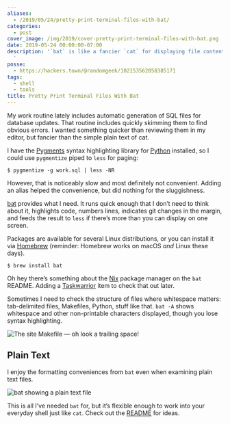 ```yaml
---
aliases:
  - /2019/05/24/pretty-print-terminal-files-with-bat/
categories:
  - post
cover_image: /img/2019/cover-pretty-print-terminal-files-with-bat.png
date: 2019-05-24 00:00:00-07:00
description: '`bat` is like a fancier `cat` for displaying file contents.
  '
posse:
  - https://hackers.town/@randomgeek/102153562058385171
tags:
  - shell
  - tools
title: Pretty Print Terminal Files With Bat
---
```


My work routine lately includes automatic generation of SQL files for
database updates. That routine includes quickly skimming them to find
obvious errors. I wanted something quicker than reviewing them in my
editor, but fancier than the simple plain text of cat.

I have the [Pygments](http://pygments.org/) syntax highlighting library
for [Python](/tags/python) installed, so I could use `pygmentize` piped
to `less` for paging:

    $ pygmentize -g work.sql | less -NR

However, that is noticeably slow and most definitely not convenient.
Adding an alias helped the convenience, but did nothing for the
sluggishness.

[bat](https://github.com/sharkdp/bat) provides what I need. It runs
quick enough that I don’t need to think about it, highlights code,
numbers lines, indicates git changes in the margin, and feeds the result
to `less` if there’s more than you can display on one screen.

Packages are available for several Linux distributions, or you can
install it via [Homebrew](https://brew.sh/) (reminder: Homebrew works on
macOS *and* Linux these days).

    $ brew install bat

<aside class="admonition">

Oh hey there’s something about the [Nix](https://nixos.org/nix/) package
manager on the `bat` README. Adding a [Taskwarrior](/tags/taskwarrior)
item to check that out later.

</aside>

Sometimes I need to check the structure of files where whitespace
matters: tab-delimited files, Makefiles, Python, stuff like that. `bat
-A` shows whitespace and other non-printable characters displayed,
though you lose syntax highlighting.

![The site Makefile — oh look a trailing space!](@img/2019/showing-whitespace.png)

## Plain Text

I enjoy the formatting conveniences from `bat` even when examining plain
text files.

![bat showing a plain text file](@img/2019/bat-plain-text.png)


This is all I’ve needed `bat` for, but it’s flexible enough to work into
your everyday shell just like `cat`. Check out the
[README](https://github.com/sharkdp/bat) for ideas.
